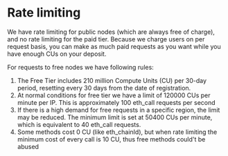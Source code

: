 
<Head>
  <title>
    Understanding dRPC Rate Limiting: Rules for Free and Paid Node Request
  </title>
  <meta
    name="description"
    content="Explore dRPC's rate limiting rules for public nodes. Understand the CU limits per IP, adjustments for high demand, and the minimum CU cost for free methods."
  />
</Head>

# Rate limiting

We have rate limiting for public nodes (which are always free of charge), and no rate limiting for the paid tier.
Because we charge users on per request basis, you can make as much paid requests as you want while you have enough CUs on your deposit.

For requests to free nodes we have following rules:

1. The Free Tier includes 210 million Compute Units (CU) per 30-day period, resetting every 30 days from the date of registration.
2. At normal conditions for free tier we have a limit of 120000 CUs per minute per IP. This is approximately 100 eth_call requests per second
3. If there is a high demand for free requests in a specific region, the limit may be reduced. The minimum limit is set at 50400 CUs per minute, which is equivalent to 40 eth_call requests.
4. Some methods cost 0 CU (like eth_chainId), but when rate limiting the minimum cost of every call is 10 CU, thus free methods could't be abused

